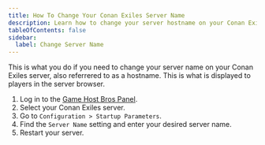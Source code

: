 ```yaml
---
title: How To Change Your Conan Exiles Server Name
description: Learn how to change your server hostname on your Conan Exiles server.
tableOfContents: false
sidebar:
  label: Change Server Name
---
```


This is what you do if you need to change your server name on your Conan Exiles server, also referrered to as a hostname. This is what is displayed to players in the server browser.

1. Log in to the [Game Host Bros Panel](https://panel.gamehostbros.com/).
2. Select your Conan Exiles server.
3. Go to `Configuration > Startup Parameters`.
4. Find the `Server Name` setting and enter your desired server name.
5. Restart your server.